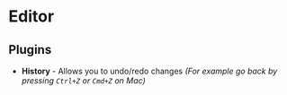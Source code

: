 # Editor

## Plugins

- **History** - Allows you to undo/redo changes _(For example go back by pressing `Ctrl+Z` or `Cmd+Z` on Mac)_
